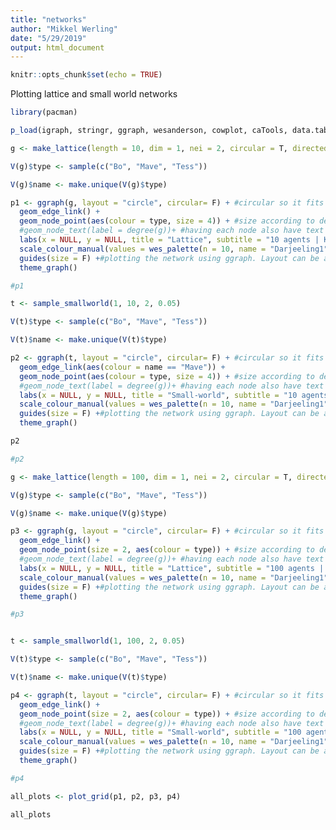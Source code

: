 ```yaml
---
title: "networks"
author: "Mikkel Werling"
date: "5/29/2019"
output: html_document
---
```


```r
knitr::opts_chunk$set(echo = TRUE)
```

Plotting lattice and small world networks

```r
library(pacman)

p_load(igraph, stringr, ggraph, wesanderson, cowplot, caTools, data.table, permute, matrixStats, MCMCpack, tidyverse, devtools, ggunchained)

g <- make_lattice(length = 10, dim = 1, nei = 2, circular = T, directed = F)

V(g)$type <- sample(c("Bo", "Mave", "Tess"))

V(g)$name <- make.unique(V(g)$type)

p1 <- ggraph(g, layout = "circle", circular= F) + #circular so it fits with the other plots
  geom_edge_link() + 
  geom_node_point(aes(colour = type, size = 4)) + #size according to degree
  #geom_node_text(label = degree(g))+ #having each node also have text with their degree
  labs(x = NULL, y = NULL, title = "Lattice", subtitle = "10 agents | K = 2")+ #title and remove axis
  scale_colour_manual(values = wes_palette(n = 10, name = "Darjeeling1", type = "continuous")) + #colors
  guides(size = F) +#plotting the network using ggraph. Layout can be altered. Removes the legend for degree. 
  theme_graph()

#p1

t <- sample_smallworld(1, 10, 2, 0.05)

V(t)$type <- sample(c("Bo", "Mave", "Tess"))

V(t)$name <- make.unique(V(t)$type)

p2 <- ggraph(t, layout = "circle", circular= F) + #circular so it fits with the other plots
  geom_edge_link(aes(colour = name == "Mave")) + 
  geom_node_point(aes(colour = type, size = 4)) + #size according to degree
  #geom_node_text(label = degree(g))+ #having each node also have text with their degree
  labs(x = NULL, y = NULL, title = "Small-world", subtitle = "10 agents | K = 2 | Rewiring probability = 0.05")+ #title and remove axis
  scale_colour_manual(values = wes_palette(n = 10, name = "Darjeeling1", type = "continuous")) + #colors
  guides(size = F) +#plotting the network using ggraph. Layout can be altered. Removes the legend for degree. 
  theme_graph()

p2

#p2

g <- make_lattice(length = 100, dim = 1, nei = 2, circular = T, directed = F)

V(g)$type <- sample(c("Bo", "Mave", "Tess"))

V(g)$name <- make.unique(V(g)$type)

p3 <- ggraph(g, layout = "circle", circular= F) + #circular so it fits with the other plots
  geom_edge_link() + 
  geom_node_point(size = 2, aes(colour = type)) + #size according to degree
  #geom_node_text(label = degree(g))+ #having each node also have text with their degree
  labs(x = NULL, y = NULL, title = "Lattice", subtitle = "100 agents | K = 2")+ #title and remove axis
  scale_colour_manual(values = wes_palette(n = 10, name = "Darjeeling1", type = "continuous")) + #colors
  guides(size = F) +#plotting the network using ggraph. Layout can be altered. Removes the legend for degree. 
  theme_graph()

#p3


t <- sample_smallworld(1, 100, 2, 0.05)

V(t)$type <- sample(c("Bo", "Mave", "Tess"))

V(t)$name <- make.unique(V(t)$type)

p4 <- ggraph(t, layout = "circle", circular= F) + #circular so it fits with the other plots
  geom_edge_link() + 
  geom_node_point(size = 2, aes(colour = type)) + #size according to degree
  #geom_node_text(label = degree(g))+ #having each node also have text with their degree
  labs(x = NULL, y = NULL, title = "Small-world", subtitle = "100 agents | K = 2 |  Rewiring probability = 0.05")+ #title and remove axis
  scale_colour_manual(values = wes_palette(n = 10, name = "Darjeeling1", type = "continuous")) + #colors
  guides(size = F) +#plotting the network using ggraph. Layout can be altered. Removes the legend for degree. 
  theme_graph()

#p4

all_plots <- plot_grid(p1, p2, p3, p4)

all_plots



```

